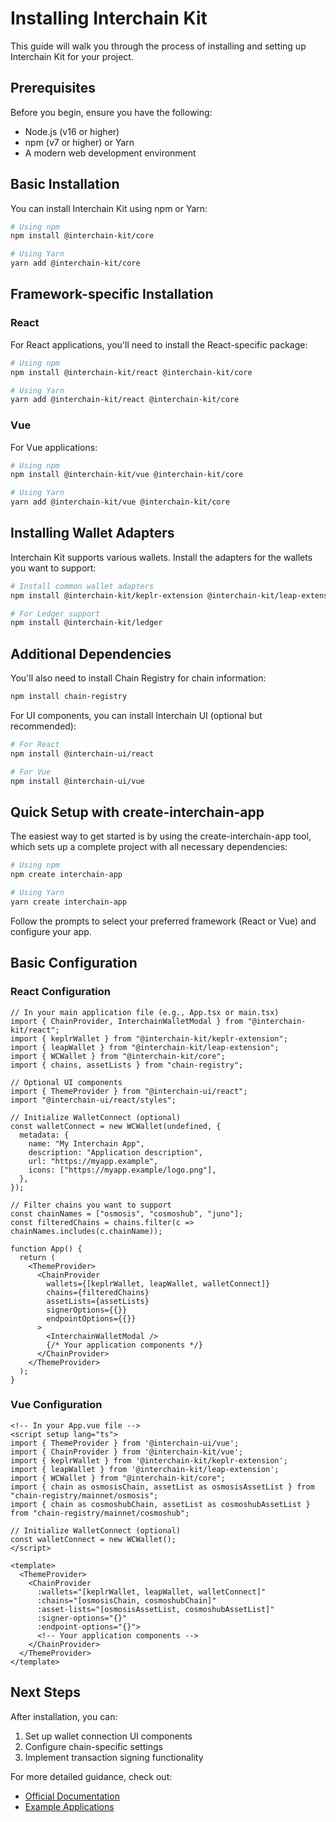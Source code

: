 # Installing Interchain Kit

This guide will walk you through the process of installing and setting up Interchain Kit for your project.

## Prerequisites

Before you begin, ensure you have the following:

- Node.js (v16 or higher)
- npm (v7 or higher) or Yarn
- A modern web development environment

## Basic Installation

You can install Interchain Kit using npm or Yarn:

```bash
# Using npm
npm install @interchain-kit/core

# Using Yarn
yarn add @interchain-kit/core
```

## Framework-specific Installation

### React

For React applications, you'll need to install the React-specific package:

```bash
# Using npm
npm install @interchain-kit/react @interchain-kit/core

# Using Yarn
yarn add @interchain-kit/react @interchain-kit/core
```

### Vue

For Vue applications:

```bash
# Using npm
npm install @interchain-kit/vue @interchain-kit/core

# Using Yarn
yarn add @interchain-kit/vue @interchain-kit/core
```

## Installing Wallet Adapters

Interchain Kit supports various wallets. Install the adapters for the wallets you want to support:

```bash
# Install common wallet adapters
npm install @interchain-kit/keplr-extension @interchain-kit/leap-extension @interchain-kit/cosmostation-extension

# For Ledger support
npm install @interchain-kit/ledger
```

## Additional Dependencies

You'll also need to install Chain Registry for chain information:

```bash
npm install chain-registry
```

For UI components, you can install Interchain UI (optional but recommended):

```bash
# For React
npm install @interchain-ui/react

# For Vue
npm install @interchain-ui/vue
```

## Quick Setup with create-interchain-app

The easiest way to get started is by using the create-interchain-app tool, which sets up a complete project with all necessary dependencies:

```bash
# Using npm
npm create interchain-app

# Using Yarn
yarn create interchain-app
```

Follow the prompts to select your preferred framework (React or Vue) and configure your app.

## Basic Configuration

### React Configuration

```tsx
// In your main application file (e.g., App.tsx or main.tsx)
import { ChainProvider, InterchainWalletModal } from "@interchain-kit/react";
import { keplrWallet } from "@interchain-kit/keplr-extension";
import { leapWallet } from "@interchain-kit/leap-extension";
import { WCWallet } from "@interchain-kit/core";
import { chains, assetLists } from "chain-registry";

// Optional UI components
import { ThemeProvider } from "@interchain-ui/react";
import "@interchain-ui/react/styles";

// Initialize WalletConnect (optional)
const walletConnect = new WCWallet(undefined, {
  metadata: {
    name: "My Interchain App",
    description: "Application description",
    url: "https://myapp.example",
    icons: ["https://myapp.example/logo.png"],
  },
});

// Filter chains you want to support
const chainNames = ["osmosis", "cosmoshub", "juno"];
const filteredChains = chains.filter(c => chainNames.includes(c.chainName));

function App() {
  return (
    <ThemeProvider>
      <ChainProvider
        wallets={[keplrWallet, leapWallet, walletConnect]}
        chains={filteredChains}
        assetLists={assetLists}
        signerOptions={{}}
        endpointOptions={{}}
      >
        <InterchainWalletModal />
        {/* Your application components */}
      </ChainProvider>
    </ThemeProvider>
  );
}
```

### Vue Configuration

```vue
<!-- In your App.vue file -->
<script setup lang="ts">
import { ThemeProvider } from '@interchain-ui/vue';
import { ChainProvider } from '@interchain-kit/vue';
import { keplrWallet } from '@interchain-kit/keplr-extension';
import { leapWallet } from '@interchain-kit/leap-extension';
import { WCWallet } from "@interchain-kit/core";
import { chain as osmosisChain, assetList as osmosisAssetList } from "chain-registry/mainnet/osmosis";
import { chain as cosmoshubChain, assetList as cosmoshubAssetList } from "chain-registry/mainnet/cosmoshub";

// Initialize WalletConnect (optional)
const walletConnect = new WCWallet();
</script>

<template>
  <ThemeProvider>
    <ChainProvider 
      :wallets="[keplrWallet, leapWallet, walletConnect]"
      :chains="[osmosisChain, cosmoshubChain]"
      :asset-lists="[osmosisAssetList, cosmoshubAssetList]"
      :signer-options="{}"
      :endpoint-options="{}">
      <!-- Your application components -->
    </ChainProvider>
  </ThemeProvider>
</template>
```

## Next Steps

After installation, you can:

1. Set up wallet connection UI components
2. Configure chain-specific settings
3. Implement transaction signing functionality

For more detailed guidance, check out:
- [Official Documentation](https://docs.hyperweb.io/interchain-kit)
- [Example Applications](https://github.com/hyperweb-io/interchain-kit/tree/main/examples)